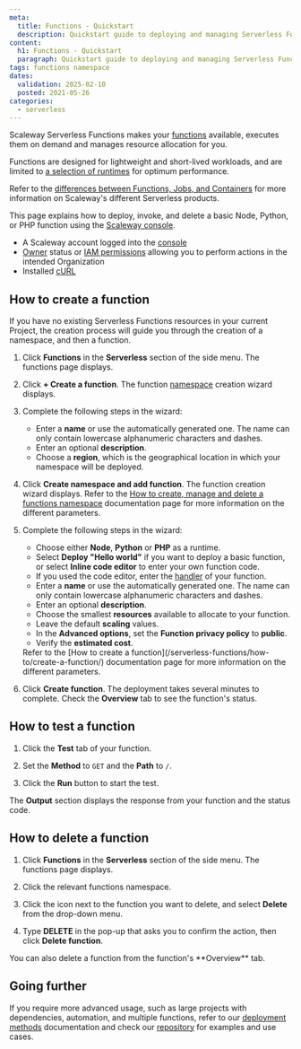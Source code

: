 ```yaml
---
meta:
  title: Functions - Quickstart
  description: Quickstart guide to deploying and managing Serverless Functions on Scaleway.
content:
  h1: Functions - Quickstart
  paragraph: Quickstart guide to deploying and managing Serverless Functions on Scaleway.
tags: functions namespace 
dates:
  validation: 2025-02-10
  posted: 2021-05-26
categories:
  - serverless
---
```


Scaleway Serverless Functions makes your [functions](/serverless-functions/concepts/#serverless-functions) available, executes them on demand and manages resource allocation for you.

Functions are designed for lightweight and short-lived workloads, and are limited to [a selection of runtimes](/serverless-functions/reference-content/functions-runtimes/#available-runtimes) for optimum performance.

Refer to the [differences between Functions, Jobs, and Containers](/serverless-containers/reference-content/difference-jobs-functions-containers/) for more information on Scaleway's different Serverless products.

This page explains how to deploy, invoke, and delete a basic Node, Python, or PHP function using the [Scaleway console](https://console.scaleway.com).

<Macro id="requirements" />

- A Scaleway account logged into the [console](https://console.scaleway.com)
- [Owner](/iam/concepts/#owner) status or [IAM permissions](/iam/concepts/#permission) allowing you to perform actions in the intended Organization
- Installed [cURL](https://everything.curl.dev/install/)

## How to create a function

If you have no existing Serverless Functions resources in your current Project, the creation process will guide you through the creation of a namespace, and then a function.

1. Click **Functions** in the **Serverless** section of the side menu. The functions page displays.

2. Click **+ Create a function**. The function [namespace](/serverless-functions/concepts/#namespace) creation wizard displays.

3. Complete the following steps in the wizard:
    - Enter a **name** or use the automatically generated one. The name can only contain lowercase alphanumeric characters and dashes.
    - Enter an optional **description**.
    - Choose a **region**, which is the geographical location in which your namespace will be deployed.
4. Click **Create namespace and add function**. The function creation wizard displays.
    <Message type="note">
      Refer to the [How to create, manage and delete a functions namespace](/serverless-functions/how-to/create-manage-delete-functions-namespace/) documentation page for more information on the different parameters.
    </Message>
5. Complete the following steps in the wizard:
    - Choose either **Node**, **Python** or **PHP** as a runtime.
    - Select **Deploy "Hello world"** if you want to deploy a basic function, or select **Inline code editor** to enter your own function code.
    - If you used the code editor, enter the [handler](/serverless-functions/concepts/#handler) of your function.
    - Enter a **name** or use the automatically generated one. The name can only contain lowercase alphanumeric characters and dashes.
    - Enter an optional **description**.
    - Choose the smallest **resources** available to allocate to your function.
    - Leave the default **scaling** values.
    - In the **Advanced options**, set the **Function privacy policy** to **public**.
    - Verify the **estimated cost**.
    <Message type="note">
      Refer to the [How to create a function](/serverless-functions/how-to/create-a-function/) documentation page for more information on the different parameters.
    </Message>
6. Click **Create function**. The deployment takes several minutes to complete. Check the **Overview** tab to see the function's status.

## How to test a function

1. Click the **Test** tab of your function.

2. Set the **Method** to `GET` and the **Path** to `/`.

3. Click the **Run** button to start the test.

The **Output** section displays the response from your function and the status code.

## How to delete a function

1. Click **Functions** in the **Serverless** section of the side menu. The functions page displays.

2. Click the relevant functions namespace.

3. Click the <Icon name="more" /> icon next to the function you want to delete, and select **Delete** from the drop-down menu.

4. Type **DELETE** in the pop-up that asks you to confirm the action, then click **Delete function**.

<Message type="tip">
  You can also delete a function from the function's **Overview** tab.
</Message>

## Going further

If you require more advanced usage, such as large projects with dependencies, automation, and multiple functions, refer to our [deployment methods](/serverless-functions/reference-content/deploy-function/) documentation and check our [repository](https://github.com/scaleway/serverless-examples) for examples and use cases.